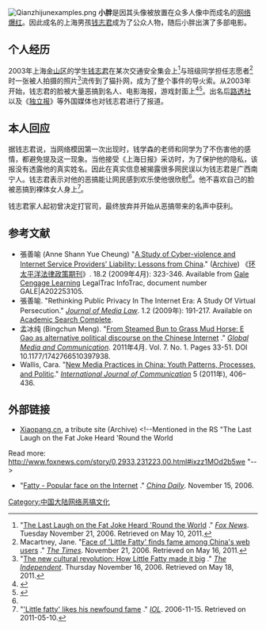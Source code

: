 {{for|台湾歌手|林育群}}
{{mergeto|錢志君}}

[[File:Qianzhijunexamples.png|thumb]]
'''小胖'''是因其头像被放置在众多人像中而成名的[[网络爆红|网络爆红]]。因此成名的上海男孩[[钱志君|钱志君]]成为了公众人物，随后小胖出演了多部电影。

==个人经历==
2003年上海[[金山区_(上海市)|金山区]]的学生[[钱志君|钱志君]]在某次交通安全集会上<ref name="heardround">"[http://www.foxnews.com/story/0,2933,231223,00.html The Last Laugh on the Fat Joke Heard 'Round the World] {{Wayback|url=http://www.foxnews.com/story/0,2933,231223,00.html |date=20120305230039 }}." ''[[Fox_News|Fox News]]''. Tuesday November 21, 2006. Retrieved on May 10, 2011.</ref>与班级同学担任志愿者<ref name="Macartney">Macartney, Jane. "[http://www.timesonline.co.uk/tol/news/world/article644465.ece Face of 'Little Fatty' finds fame among China's web users] {{Wayback|url=http://www.timesonline.co.uk/tol/news/world/article644465.ece |date=20110523085105 }}." ''[[The_Times|The Times]]''. November 21, 2006. Retrieved on May 16, 2011.</ref>时一张被人拍摄的照片<ref name="Culturalrevolution">"[http://www.independent.co.uk/news/world/asia/the-new-cultural-revolution-how-little-fatty-made-it-big-424469.html The new cultural revolution: How Little Fatty made it big] {{Wayback|url=http://www.independent.co.uk/news/world/asia/the-new-cultural-revolution-how-little-fatty-made-it-big-424469.html |date=20110806062829 }}." ''[[The_Independent|The Independent]]''. Thursday November 16, 2006. Retrieved on May 18, 2011.</ref>流传到了猫扑网，成为了整个事件的导火索。从2003年开始，钱志君的脸被大量恶搞到名人、电影海报，游戏封面上<ref name="Madeit">{{cite news|date=2006-11-16 |author=Clifford Coonan |work=the Independent |url=http://news.independent.co.uk/world/asia/article1987610.ece |title=The new cultural revolution: How Little Fatty made it big |accessdate=2007-02-21 |location=London |archiveurl=https://web.archive.org/web/20061119040505/http://news.independent.co.uk/world/asia/article1987610.ece |archivedate=2006-11-19 |language=en}}</ref><ref>{{cite news |publisher=the Times online |author=Jane Macartney |date=2006-11-22 |url=http://www.timesonline.co.uk/tol/news/world/asia/article644809.ece |title=A fat chance of saving face |accessdate=2007-02-21 |location=London |language=en |archive-date=2011-07-18 |archive-url=https://web.archive.org/web/20110718123741/http://www.timesonline.co.uk/tol/news/world/asia/article644809.ece |dead-url=no }}</ref>。出名后[[路透社|路透社]]以及《[[独立报|独立报]]》等外国媒体也对钱志君进行了报道。

==本人回应==
据钱志君说，当网络模因第一次出现时，钱学森的老师和同学为了不伤害他的感情，都避免提及这一现象。当他接受《上海日报》采访时，为了保护他的隐私，该报没有透露他的真实姓名。因此在真实信息被揭露很多网民误以为钱志君是广西南宁人。钱志君表示对他的恶搞能让网民感到欢乐使他很欣慰<ref name="heardround"/>。他不喜欢自己的脸被恶搞到裸体女人身上<ref name="IOL">"[http://www.iol.co.za/news/back-page/little-fatty-likes-his-newfound-fame-1.303302 'Little fatty' likes his newfound fame] {{Wayback|url=http://www.iol.co.za/news/back-page/little-fatty-likes-his-newfound-fame-1.303302 |date=20150924083320 }}." ''[[Independent_Online_(South_Africa)|IOL]]''. 2006-11-15. Retrieved on 2011-05-10.</ref>。

钱志君家人起初曾决定打官司，最终放弃并开始从恶搞带来的名声中获利。

==参考文献==
{{Reflist}}
* 張善喻 (Anne Shann Yue Cheung) "[http://digital.law.washington.edu/dspace-law/bitstream/handle/1773.1/530/18PacRimLPolyJ323.pdf A Study of Cyber-violence and Internet Service Providers' Liability: Lessons from China]." ([http://www.webcitation.org/68DyWBZTh Archive]) 《[[环太平洋法律政策期刊|环太平洋法律政策期刊]]》. 18.2 (2009年4月): 323-346. Available from [[Gale_Cengage_Learning|Gale Cengage Learning]] LegalTrac InfoTrac, document number GALE|A202253105.
* 張善喻. "Rethinking Public Privacy In The Internet Era: A Study Of Virtual Persecution." ''[[Journal_of_Media_Law|Journal of Media Law]]''. 1.2 (2009年): 191-217. Available on [[Academic_Search_Complete|Academic Search Complete]].
* 孟冰纯 (Bingchun Meng). "[http://gmc.sagepub.com/content/7/1/33.short From Steamed Bun to Grass Mud Horse: E Gao as alternative political discourse on the Chinese Internet] {{Wayback|url=http://gmc.sagepub.com/content/7/1/33.short |date=20151104014952 }}." ''[[Global_Media_and_Communication|Global Media and Communication]]''. 2011年4月. Vol. 7. No. 1. Pages 33-51. DOI 10.1177/1742766510397938.
* Wallis, Cara. "[https://web.archive.org/web/20120325044249/http://ijoc.org/ojs/index.php/ijoc/article/viewFile/698/530 New Media Practices in China: Youth Patterns, Processes, and Politic]." ''[[International_Journal_of_Communication|International Journal of Communication]]'' 5 (2011年), 406–436.

==外部链接==
*[http://web.archive.org/*/http://www.xiaopang.cn/ Xiaopang.cn], a tribute site {{zh icon}} (Archive) <!--Mentioned in the RS "The Last Laugh on the Fat Joke Heard 'Round the World

Read more: http://www.foxnews.com/story/0,2933,231223,00.html#ixzz1MOd2b5we
"-->
* "[http://www.chinadaily.com.cn/photo/2006-11/15/content_733790.htm Fatty - Popular face on the Internet] {{Wayback|url=http://www.chinadaily.com.cn/photo/2006-11/15/content_733790.htm |date=20110415082539 }}." ''[[China_Daily|China Daily]]''. November 15, 2006.

[[Category:中国大陆网络恶搞文化|Category:中国大陆网络恶搞文化]]